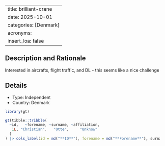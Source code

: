 
---
title: brilliant-crane
date: 2025-10-01
categories: [Denmark]
acronyms:
  insert_loa: false
---

## Description and Rationale

Interested in aircrafts, flight traffic, and DL - this seems like a nice challenge

## Details

* Type: Independent
* Country: Denmark

```r
library(gt)

gt(tibble::tribble(
  ~id,   ~forename, ~surname, ~affiliation,
   1L, "Christian",   "Otte",     "Unknow"
  )
) |> cols_label(id = md("**ID**"), forename = md("**Forename**"), surname ~ md("**Surname**"), affiliation ~ md("**Affiliation**"))
```
